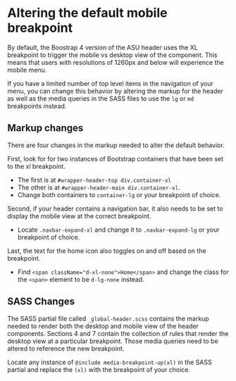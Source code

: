 
<Meta title="Organisms/Global Header/Docs/Mobile Breakpoint" />

# Altering the default mobile breakpoint

By default, the Boostrap 4 version of the ASU header uses the XL breakpoint to trigger the mobile vs desktop view of the component. This means that users with resolutions of 1260px and below will experience the mobile menu.

If you have a limited number of top level items in the navigation of your menu, you can change this behavior by altering the markup for the header as well as the media queries in the SASS files to use the `lg` or `md` breakpoints instead.

## Markup changes

There are four changes in the markup needed to alter the default behavior.

First, look for for two instances of Bootstrap containers that have been set to the xl breakpoint.

- The first is at `#wrapper-header-top div.container-xl`
- The other is at `#wrapper-header-main div.container-xl`.
- Change both containers to `container-lg` or your breakpoint of choice.

Second, if your header contains a navigation bar, it also needs to be set to display the mobile view at the correct breakpoint.

- Locate `.navbar-expand-xl` and change it to `.navbar-expand-lg` or your breakpoint of choice.

Last, the text for the home icon also toggles on and off based on the breakpoint.

- Find `<span className="d-xl-none">Home</span>` and change the class for the `<span>` element to be `d-lg-none` instead.

## SASS Changes

The SASS partial file called `_global-header.scss` contains the markup needed to render both the desktop and mobile view of the header components. Sections 4 and 7 contain the collection of rules that render the desktop view at a particular breakpoint. Those media queries need to be altered to reference the new breakpoint.

Locate any instance of `@include media-breakpoint-up(xl)` in the SASS partial and replace the `(xl)` with the breakpoint of your choice.
